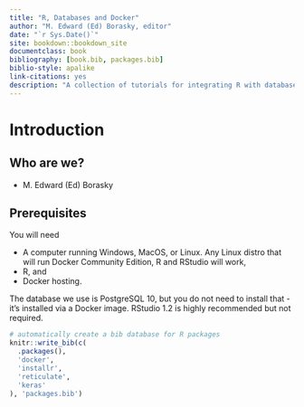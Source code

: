 ```yaml
---
title: "R, Databases and Docker"
author: "M. Edward (Ed) Borasky, editor"
date: "`r Sys.Date()`"
site: bookdown::bookdown_site
documentclass: book
bibliography: [book.bib, packages.bib]
biblio-style: apalike
link-citations: yes
description: "A collection of tutorials for integrating R with databases using Docker"
---
```


# Introduction

## Who are we?

* M. Edward (Ed) Borasky

## Prerequisites
You will need

* A computer running Windows, MacOS, or Linux. Any Linux distro that will run Docker Community Edition, R and RStudio will work,
* R, and
* Docker hosting.

The database we use is PostgreSQL 10, but you do not need to install that - it's installed via a Docker image. RStudio 1.2 is highly recommended but not required.

```r
# automatically create a bib database for R packages
knitr::write_bib(c(
  .packages(),
  'docker',
  'installr',
  'reticulate',
  'keras'
), 'packages.bib')
```
